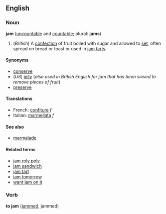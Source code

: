 ==English==
===Noun===
'''jam''' ([[uncountable]] and [[countable]]; plural: '''jams''')

# (''British'') A [[confection]] of fruit boiled with sugar and allowed to [[set]], often spread on bread or toast or used in [[jam tart]]s.

====Synonyms====
*[[conserve]]
*(''US'') [[jelly]] (''also used in British English for jam that has been sieved to remove pieces of fruit'')
*[[preserve]]

====Translations====
*French: [[confiture]] ''f''
*Italian: [[marmellata]] ''f''

====See also====
*[[marmalade]]

====Related terms====
*[[jam roly poly]]
*[[jam sandwich]]
*[[jam tart]]
*[[jam tomorrow]]
*[[want jam on it]]

===Verb===
'''to jam''' ([[jammed]], jammed)